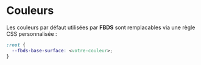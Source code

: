  
 
<Meta of={FbdsColorStories} />
 
# Couleurs

Les couleurs par défaut utilisées par **FBDS** sont remplacables via une règle CSS personnalisée :

```css
:root {
  --fbds-base-surface: <votre-couleur>;
}
```

<Canvas of={FbdsColorStories.Color} sourceState="none" withToolbar={false} />
